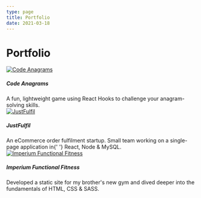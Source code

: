```yaml
---
type: page
title: Portfolio
date: 2021-03-18
---
```


# Portfolio


<div className="grid-container">
  <div className="grid-item">
    <div className="grid-image">
      <a
        href="https://code-anagrams.netlify.app"
        target="_blank"
        rel="noopener noreferrer"
      >
        <Image
          src="/images/code-anagrams.png"
          alt="Code Anagrams"
          width={1250}
          height={750}
          priority
          layout="responsive"
          className="next-image"
        />
      </a>
    </div>
    <h5>Code Anagrams</h5>A fun, lightweight game using <span className="underline-magical">
      React Hooks
    </span> to challenge your anagram-solving skills.
  </div>
  <div className="grid-item">
    <div className="grid-image">
      <a
        href="https://app.justfulfil.com"
        target="_blank"
        rel="noopener noreferrer"
      >
        <Image
          src="/images/just-fulfil.png"
          alt="JustFulfil"
          width={1250}
          height={750}
          priority
          layout="responsive"
          className="next-image"
        />
      </a>
    </div>
    <h5>JustFulfil</h5>
    An eCommerce order fulfilment startup. Small team working on a single-page
    application in{' '}
    <span className="underline-magical">React, Node & MySQL</span>.
  </div>
  <div className="grid-item">
    <div className="grid-image">
      <a
        href="https://imperiumfunctionalfitness.co.uk"
        target="_blank"
        rel="noopener noreferrer"
      >
        <Image
          src="/images/imperium.png"
          alt="Imperium Functional Fitness"
          width={1250}
          height={750}
          priority
          layout="responsive"
          className="next-image"
        />
      </a>
    </div>
    <h5>Imperium Functional Fitness</h5>
    Developed a static site for my brother's new gym and dived deeper into the
    fundamentals of <span className="underline-magical">HTML, CSS & SASS</span>.
  </div>
</div>
